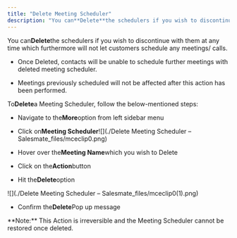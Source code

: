 ```yaml
---
title: "Delete Meeting Scheduler"
description: "You can**Delete**the schedulers if you wish to discontinue with them at any time which furthermore will not let customers schedule any meetings/ calls..."
---
```


You can**Delete**the schedulers if you wish to discontinue with them at any time which furthermore will not let customers schedule any meetings/ calls.

- Once Deleted, contacts will be unable to schedule further meetings with deleted meeting scheduler.

- Meetings previously scheduled will not be affected after this action has been performed.

To**Delete**a Meeting Scheduler, follow the below-mentioned steps:

- Navigate to the**More**option from left sidebar menu

- Click on**Meeting Scheduler**![](./Delete Meeting Scheduler – Salesmate_files/mceclip0.png)

- Hover over the**Meeting Name**which you wish to Delete

- Click on the**Action**button

- Hit the**Delete**option

![](./Delete Meeting Scheduler – Salesmate_files/mceclip0(1).png)

- Confirm the**Delete**Pop up message

<Note>
  **Note:** This Action is irreversible and the Meeting Scheduler cannot be
  restored once deleted.
</Note>
